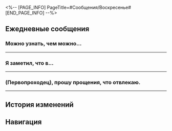 <%-- [PAGE_INFO]
PageTitle=#Сообщения/Воскресенье#
[END_PAGE_INFO] --%>
{{Сообщение Инфобокс
|id          = 1313
|Изображение = Персонаж Воскресенье Иконка.png
|Тип         = Персонаж
|Отправитель = Воскресенье
|ПодписьСоо  = ♪ Играет композиция Had I Not Seen the Sun
|Фракция     = Вселенная
}}

==Ежедневные сообщения==
===Можно узнать, чем можно...===
{{Сообщения
|условие_получения = 
|текст=
:'''Воскресенье:''' Можно узнать, чем можно заниматься на экспрессе?
:{Выбор} Кушать.
::'''(Первопроходец):''' Есть три раза в день.
::'''Воскресенье:''' Хм-м, у экипажа экспресса такие же привычки, как и у пенаконийцев.
:{Выбор} Спать.
::'''(Первопроходец):''' Спать. Причём ложимся обязательно очень поздно.
::'''Воскресенье:''' Судя по моим наблюдениям, такая привычка только у тебя.
::'''Воскресенье:''' Но я понимаю.
:{Выбор} Пом-Пом валять.
::'''(Первопроходец):''' Делать массаж проводнику, конечно же.
::'''Воскресенье:''' Должность проводника очень тяжёлая, её можно сравнить с главой Семьи.
:'''Воскресенье:''' Как пассажир, я бы хотел помочь с повседневной работой.
:'''Воскресенье:''' Только не знаю, с чем могу помочь, и хочу попросить совета.
:{Выбор} Помогай мне засыпать.
::'''(Первопроходец):''' Играй мне музыку от бессонницы!
::'''Воскресенье:''' Если никто не будет против, я смогу сыграть колыбельные или серенады.
::'''Воскресенье:''' Конечно, я рекомендую всем слушать альбом Зарянки.
:{Выбор} Будь хорошим слушателем.
::'''(Первопроходец):''' На пути Освоения каждый день случаются занятные вещи. Можешь слушать мою болтовню.
::'''Воскресенье:''' Я был Бронзовым певчим. Думаю, я с этим справлюсь.
:{Выбор} Валяй Пом-Пом всё же.
::'''(Первопроходец):''' Всё же делай массаж проводнику.
::'''(Первопроходец):''' Радуй проводника, и все будут рады.
:'''Воскресенье:''' Вот это совпадение! Я как раз видел проводника.
:'''Воскресенье:''' Начну с этого небольшого задания. Буду иногда делать Пом-Пом массаж.
:'''Воскресенье:''' Спасибо за советы и предложения.
}}
----

===Я заметил, что в...===
{{Сообщения
|условие_получения = 
|текст=
:'''Воскресенье:''' Я заметил, что в фонографе вагона много музыки разных жанров, {{MC|м=господин|ж=госпожа}} (Первопроходец).
:'''Воскресенье:''' Композиция Wildfire излучает несокрушимый дух. Уверен, жители той покрытой льдом планеты смело сражались за выживание.
:'''Воскресенье:''' А вот Pedujara звучит так, будто все жители были в трансе, прямо как одержимые бессмертием ученики.
:{Выбор} У тебя отличный вкус!
::'''(Первопроходец):''' У тебя отличный вкус!
::'''Воскресенье:''' Да, лучше музыки ничего не бывает.
::'''Воскресенье:''' В каждую композицию можно погрузиться, я словно вижу эти миры сквозь звуки.
:{Выбор} У нас и музыка Пенаконии есть.
::'''(Первопроходец):''' В фонографе и музыка Пенаконии есть.
::'''Воскресенье:''' То, что музыка моего родного дома сопровождает нас в первопроходческой экспедиции, даёт ей совершенно новый смысл.
:'''Воскресенье:''' В детстве мы с сестрой репетировали пьесы в четыре руки.
:'''Воскресенье:''' С тех пор как она покинула дом, у меня было много дел, и я давно не касался клавиш.
:'''Воскресенье:''' Что ты хочешь послушать? Использую эту возможность, чтобы вспомнить техники игры на пианино.
:{Выбор} Wildfire.
::'''(Первопроходец):''' Wildfire, но в другой аранжировке.
::'''Воскресенье:''' Отличается от того, что я обычно играл.
::'''Воскресенье:''' Мне нужно немного подумать.
:{Выбор} Sway to My Beat in Cosmos.
::'''(Первопроходец):''' Sway to My Beat in Cosmos. Думаю, тебе знакома эта песня.
::'''Воскресенье:''' У сестры гибкий и нежный голос. Если я просто заменю его мелодией, передать смысл песни будет тяжело.
:{{Диалог|Предупреждение}} Печатает...
:{{Диалог|Предупреждение}} Печатает...
:{{Диалог|Предупреждение}} Печатает...
:{Выбор} Что угодно.
:'''(Первопроходец):''' Что угодно. Меня порадует любая мелодия.
:'''Воскресенье:''' Тогда не буду тратить время зря. Начну с простого.
:'''Воскресенье:''' А что насчёт White Night?
:'''Воскресенье:''' В последнее время я постоянно смакую эту композицию. Она очень многослойна, мелодия переливается и пульсирует так, будто я вижу головокружительный танец ночных красок... Таких ощущений от прослушивания музыки я раньше никогда не испытывал.
:'''Воскресенье:''' Я буду практиковаться и в следующий раз выступлю перед экипажем экспресса.
}}
----

==={{MC|м=Господин|ж=Госпожа}} (Первопроходец), прошу прощения, что отвлекаю.===
{{Сообщения
|условие_получения = 
|текст=
:'''Воскресенье:''' {{MC|м=Господин|ж=Госпожа}} (Первопроходец), прошу прощения, что отвлекаю.
:'''Воскресенье:''' Я принёс несколько десертов и напитков из родных мне краёв, но не знаю, понравятся ли они.
:'''Воскресенье:''' Есть популярные местные деликатесы и то, что я бы порекомендовал сам.
:{Выбор} Кто бы мог подумать...
:'''(Первопроходец):''' Кто бы мог подумать, что тебе такое нравится!
:'''Воскресенье:''' Я не так много их ем после того, как стал главой Семьи.
:'''Воскресенье:''' Недавно я увидел, как Химеко готовит кофе, и это напомнило мне о бармене на Пенаконии, который добавляет «Усладу» в кофе. Он подаёт к нему идеально подобранные по вкусу мини-десерты. И это натолкнуло меня на мысль.
:'''Воскресенье:''' Я могу сделать Химеко кофе. Ей наверняка понравится.
:{Выбор} Ого, ты тоже разбираешься.
::'''(Первопроходец):''' Ого, ты тоже разбираешься.
::'''(Первопроходец):''' Благодарю тебя от её имени.
:{Выбор} Жду вашего состязания.
::'''(Первопроходец):''' Я с нетерпением жду дня, когда вы устроите состязание.
::'''(Первопроходец):''' Подготовлю скамейку и попкорн.
:'''Воскресенье:''' Я слышал, госпожа Март 7 очень любит сладости.
:'''Воскресенье:''' Я знаю о тарталетке с пудингом, изготовленной из привезённых с Сяньчжоу ингредиентов. Говорят, её вкус очень похож на «Радость небожителя».
:{Выбор} Без углеводов!
:'''(Первопроходец):''' Мощь лазурного дракона, ловкость белого тигра, еда без углеводов!
:'''Воскресенье:''' Как-то диетолог порекомендовал мне три дня и три ночи настаивать «Усладу» на лекарственных травах, а потом выпить, чтобы освежить разум.
:'''Воскресенье:''' И я попробовал. На вкус был как холодный травяной чай.
:'''Воскресенье:''' Вельт и Дань Хэн постоянно заняты экспрессом. Возможно, им пригодится.
:{Выбор} Ты слишком добр.
::'''(Первопроходец):''' Ты слишком добр.
:{Выбор} Как же кушать хочется.
::'''(Первопроходец):''' Как же кушать хочется.
:'''(Первопроходец):''' Я могу и {{MC|ж=сама|м=сам}} съесть все вкусняшки.
:'''Воскресенье:''' Ну тогда хорошо.
:'''Воскресенье:''' Спасибо.
}}
----

==История изменений==
{{История изменений|3.5}}

==Навигация==
{{Сообщения Навбокс}}